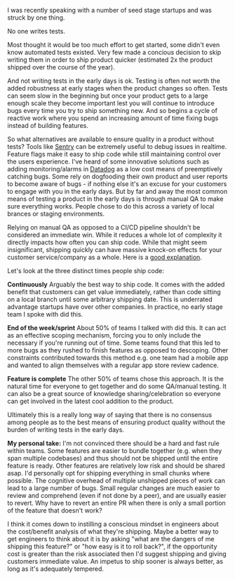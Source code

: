 
<Head>
  <title>Testing and shipping at early stage companies</title>
</Head>

I was recently speaking with a number of seed stage startups and was struck by one thing.

No one writes tests.

Most thought it would be too much effort to get started, some didn't even know automated tests existed. Very few made a concious decision to skip writing them in order to ship product quicker (estimated 2x the product shipped over the course of the year).

And not writing tests in the early days is ok. Testing is often not worth the added robustness at early stages when the product changes so often. Tests can seem slow in the beginning but once your product gets to a large enough scale they become important lest you will continue to introduce bugs every time you try to ship something new. And so begins a cycle of reactive work where you spend an increasing amount of time fixing bugs instead of building features.

So what alternatives are available to ensure quality in a product without tests? Tools like [Sentry](http://sentry.io/) can be extremely useful to debug issues in realtime. Feature flags make it easy to ship code while still maintaining control over the users experience. I've heard of some innovative solutions such as adding monitoring/alarms in [Datadog](https://www.datadoghq.com/) as a low cost means of preemptively catching bugs. Some rely on dogfooding their own product and user reports to become aware of bugs - if nothing else it's an excuse for your customers to engage with you in the early days. But by far and away the most common means of testing a product in the early days is through manual QA to make sure everything works. People chose to do this across a variety of local brances or staging environments.

Relying on manual QA as opposed to a CI/CD pipeline shouldn't be considered an immediate win. While it reduces a whole lot of complexity it directly impacts how often you can ship code. While that might seem insignificant, shipping quickly can have massive knock-on effects for your customer service/company as a whole. Here is a [good explanation](https://www.intercom.com/blog/shipping-is-your-companys-heartbeat/).

Let's look at the three distinct times people ship code:

**Continuously**
Arguably the best way to ship code. It comes with the added benefit that customers can get value immediately, rather than code sitting on a local branch until some arbitrary shipping date. This is underrated advantage startups have over other companies. In practice, no early stage team I spoke with did this.

**End of the week/sprint**
About 50% of teams I talked with did this. It can act as an effective scoping mechanism, forcing you to only include the necessary if you're running out of time. Some teams found that this led to more bugs as they rushed to finish features as opposed to descoping. Other constraints contributed towards this method e.g. one team had a mobile app and wanted to align themselves with a regular app store review cadence.

**Feature is complete**
The other 50% of teams chose this approach. It is the natural time for everyone to get together and do some QA/manual testing. It can also be a great source of knowledge sharing/celebration so everyone can get involved in the latest cool addition to the product.

Ultimately this is a really long way of saying that there is no consensus among people as to the best means of ensuring product quality without the burden of writing tests in the early days.

**My personal take:** I'm not convinced there should be a hard and fast rule within teams. Some features are easier to bundle together (e.g. when they span multiple codebases) and thus should not be shipped until the entire feature is ready. Other features are relatively low risk and should be shared asap. I'd personally opt for shipping everything in small chunks where possible. The cognitive overhead of multiple unshipped pieces of work can lead to a large number of bugs. Small regular changes are much easier to review and comprehend (even if not done by a peer), and are usually easier to revert. Why have to revert an entire PR when there is only a small portion of the feature that doesn't work?

I think it comes down to instilling a conscious mindset in engineers about the cost/benefit analysis of what they're shipping. Maybe a better way to get engineers to think about it is by asking "what are the dangers of me shipping this feature?" or "how easy is it to roll back?", if the opportunity cost is greater than the risk associated then I'd suggest shipping and giving customers immediate value. An impetus to ship sooner is always better, as long as it's adequately tempered.
